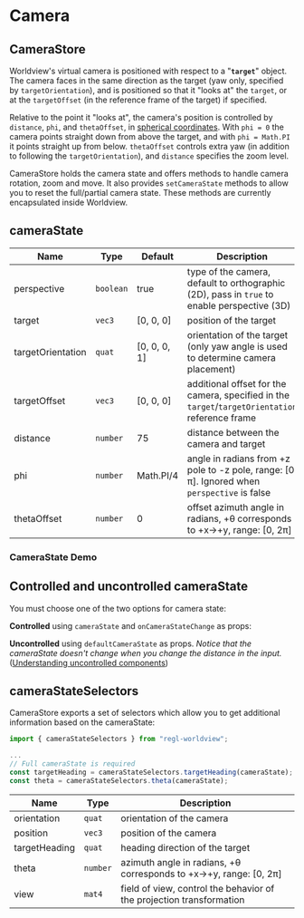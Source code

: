 
# Camera

## CameraStore

Worldview's virtual camera is positioned with respect to a "**`target`**" object. The camera faces in the same direction as the target (yaw only, specified by `targetOrientation`),
and is positioned so that it "looks at" the `target`, or at the `targetOffset` (in the reference frame of the target) if specified.

Relative to the point it "looks at", the camera's position is controlled by `distance`, `phi`, and `thetaOffset`, in [spherical coordinates](https://en.wikipedia.org/wiki/Spherical_coordinate_system).
With `phi = 0` the camera points straight down from above the target, and with `phi = Math.PI` it points straight up from below. `thetaOffset` controls extra yaw (in addition to following the `targetOrientation`), and `distance` specifies the zoom level.

CameraStore holds the camera state and offers methods to handle camera rotation, zoom and move. It also provides `setCameraState` methods to allow you to reset the full/partial camera state. These methods are currently encapsulated inside Worldview.

## cameraState


| Name              | Type      | Default      | Description                                                                                     |
| ----------------- | --------- | ------------ | ----------------------------------------------------------------------------------------------- |
| perspective       | `boolean` | true         | type of the camera, default to orthographic (2D), pass in `true` to enable perspective (3D)     |
| target            | `vec3`    | [0, 0, 0]    | position of the target                                                                          |
| targetOrientation | `quat`    | [0, 0, 0, 1] | orientation of the target (only yaw angle is used to determine camera placement)                |
| targetOffset      | `vec3`    | [0, 0, 0]    | additional offset for the camera, specified in the `target`/`targetOrientation` reference frame |
| distance          | `number`  | 75           | distance between the camera and target                                                          |
| phi               | `number`  | Math.PI/4    | angle in radians from +z pole to -z pole, range: [0, π]. Ignored when `perspective` is false    |
| thetaOffset       | `number`  | 0            | offset azimuth angle in radians, +θ corresponds to +x→+y, range: [0, 2π]                        |

### CameraState Demo

<CameraState />

## Controlled and uncontrolled cameraState

You must choose one of the two options for camera state:

**Controlled** using `cameraState` and `onCameraStateChange` as props:

<CameraStateControlled />

**Uncontrolled** using `defaultCameraState` as props. _Notice that the cameraState doesn't change when you change the distance in the input._ ([Understanding uncontrolled components](https://reactjs.org/docs/uncontrolled-components.html))

<CameraStateUncontrolled />

## cameraStateSelectors

CameraStore exports a set of selectors which allow you to get additional information based on the cameraState:

```js
import { cameraStateSelectors } from "regl-worldview";

...
// Full cameraState is required
const targetHeading = cameraStateSelectors.targetHeading(cameraState);
const theta = cameraStateSelectors.theta(cameraState);
```

| Name          | Type     | Description                                                          |
| ------------- | -------- | -------------------------------------------------------------------- |
| orientation   | `quat`   | orientation of the camera                                            |
| position      | `vec3`   | position of the camera                                               |
| targetHeading | `quat`   | heading direction of the target                                      |
| theta         | `number` | azimuth angle in radians, +θ corresponds to +x→+y, range: [0, 2π]    |
| view          | `mat4`   | field of view, control the behavior of the projection transformation |
